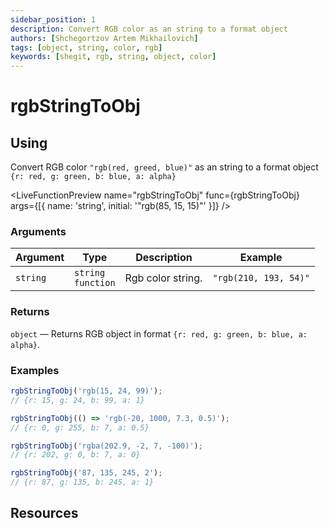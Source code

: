 ```yaml
---
sidebar_position: 1
description: Convert RGB color as an string to a format object
authors: [Shchegortzov Artem Mikhailovich]
tags: [object, string, color, rgb]
keywords: [shegit, rgb, string, object, color]
---
```




# rgbStringToObj

## Using

Convert RGB color `"rgb(red, greed, blue)"` as an string to a format object `{r: red, g: green, b: blue, a: alpha}`

<LiveFunctionPreview
  name="rgbStringToObj"
  func={rgbStringToObj}
  args={[{ name: 'string', initial: '"rgb(85, 15, 15)"' }]}
/>

### Arguments

| Argument | Type                       | Description       | Example               |
| -------- | -------------------------- | ----------------- | --------------------- |
| `string` | `string` <br /> `function` | Rgb color string. | `"rgb(210, 193, 54)"` |

### Returns

`object` — Returns RGB object in format `{r: red, g: green, b: blue, a: alpha}`.

### Examples

```js
rgbStringToObj('rgb(15, 24, 99)');
// {r: 15, g: 24, b: 99, a: 1}

rgbStringToObj(() => 'rgb(-20, 1000, 7.3, 0.5)');
// {r: 0, g: 255, b: 7, a: 0.5}

rgbStringToObj('rgba(202.9, -2, 7, -100)');
// {r: 202, g: 0, b: 7, a: 0}

rgbStringToObj('87, 135, 245, 2');
// {r: 87, g: 135, b: 245, a: 1}
```

## Resources

<Resources constants={constants} />
